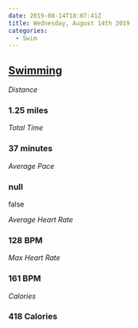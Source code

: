 ```yaml
---
date: 2019-08-14T18:07:41Z
title: Wednesday, August 14th 2019
categories:
  - Swim
---
```

## [Swimming](https://www.strava.com/activities/2619998624)

_Distance_

### 1.25 miles

_Total Time_

### 37 minutes

_Average Pace_

### null

false

_Average Heart Rate_

### 128 BPM

_Max Heart Rate_

### 161 BPM

_Calories_

### 418 Calories